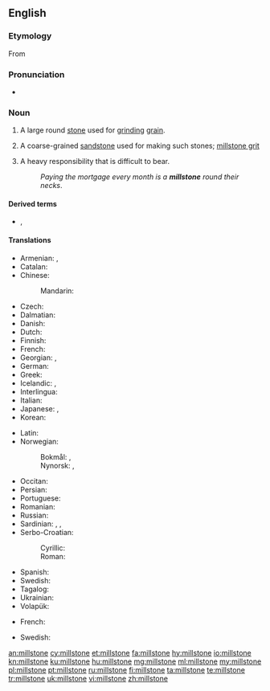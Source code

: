 ==English==
{{wikipedia}}

===Etymology===
From {{affix|en|mill|stone}}

===Pronunciation===
* {{a|US}} {{IPA|/ˈmɪlˌstoʊn/|lang=en}}

===Noun===
{{en-noun}}

# A large round [[stone]] used for [[grind]]ing [[grain]].
# {{lb|en|geology}} A coarse-grained [[sandstone]] used for making such stones; [[millstone grit]]
# {{lb|en|figurative}} A heavy responsibility that is difficult to bear.
#: ''Paying the mortgage every month is a '''millstone''' round their necks''.

====Derived terms====
* {{l|en|see into a millstone}}, {{l|en|see through a millstone}}

====Translations====
{{trans-top|large round stone used for grinding grain}}
* Armenian: {{t+|hy|երկանաքար}}, {{t+|hy|ջրաղացաքար}}
* Catalan: {{t+|ca|mola|f}}
* Chinese:
*: Mandarin: {{t+|cmn|磨石|tr=móshí|sc=Hani}}
* Czech: {{t|cs|mlýnský kámen|m}}
* Dalmatian: {{t|dlm|mucna|f}}
* Danish: {{t|da|møllesten|c}}
* Dutch: {{t|nl|molensteen|m}}
* Finnish: {{t+|fi|myllynkivi}}
* French: {{t+|fr|meule|f}}
* Georgian: {{t|ka|დოლაბი}}, {{t|ka|[[წისქვილის]] [[ქვა]]}}
* German: {{t+|de|Mühlstein|m}}
* Greek: {{t+|el|μυλόπετρα|f}}
* Icelandic: {{t|is|kvarnarsteinn|m}}, {{t|is|myllusteinn|m}}
* Interlingua: {{t|ia|mola}}
* Italian: {{t+|it|mola|f}}
* Japanese: {{t|ja|碾き臼|tr=ひきうす, hikiusu|sc=Jpan}}, {{t|ja|ひき臼|tr=ひきうす, hikiusu|sc=Jpan}}
* Korean: {{t|ko|맷돌|sc=Kore}}
{{trans-mid}}
* Latin: {{t|la|mola|f}}
* Norwegian:
*: Bokmål: {{t|no|kvernstein|m}}, {{t|no|møllestein|m}}
*: Nynorsk: {{t|nn|kvernstein|m}}, {{t|nn|møllestein|m}}
* Occitan: {{t+|oc|mòla|f}}
* Persian: {{t+|fa|آس|tr=âs|sc=fa-Arab}}
* Portuguese: {{t+|pt|mó|f}}
* Romanian: {{t|ro|piatră de moară|f}}
* Russian: {{t+|ru|жёрнов|m}}
* Sardinian: {{t|sc|moa}}, {{t|sc|mola}}, {{t|sc|mora}}
* Serbo-Croatian:
*: Cyrillic: {{t|sh|жрвањ|m}}
*: Roman: {{t+|sh|žrvanj|m}}
* Spanish: {{t+|es|muela|f}}
* Swedish: {{t|sv|kvarnsten|c}}
* Tagalog: {{t|tl|batong-gilingan}}
* Ukrainian: {{t+|uk|жорно|tr=žórno|sc=Cyrl}}
* Volapük: {{t+|vo|mülaston}}
{{trans-bottom}}

{{trans-top|coarse-grained sandstone}}
* French: {{t+|fr|meulière|f}}
{{trans-mid}}
{{trans-bottom}}

{{trans-top|heavy responsibility}}
* Swedish: {{t|sv|kvarnsten|c}}
{{trans-mid}}
{{trans-bottom}}

[[an:millstone]]
[[cy:millstone]]
[[et:millstone]]
[[fa:millstone]]
[[hy:millstone]]
[[io:millstone]]
[[kn:millstone]]
[[ku:millstone]]
[[hu:millstone]]
[[mg:millstone]]
[[ml:millstone]]
[[my:millstone]]
[[pl:millstone]]
[[pt:millstone]]
[[ru:millstone]]
[[fi:millstone]]
[[ta:millstone]]
[[te:millstone]]
[[tr:millstone]]
[[uk:millstone]]
[[vi:millstone]]
[[zh:millstone]]